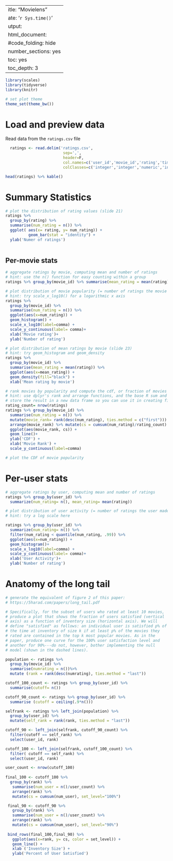  ---
title: "Movielens"
date: '`r Sys.time()`'
output:
  html_document:
    #code_folding: hide
    number_sections: yes
    toc: yes
    toc_depth: 3
---

```r
library(scales)
library(tidyverse)
library(knitr)

# set plot theme
theme_set(theme_bw())
```

# Load and preview data
Read data from the `ratings.csv` file


```r
  ratings <- read.delim('ratings.csv',
                         sep=',',
                         header=F,
                         col.names=c('user_id','movie_id','rating','timestamp'),
                         colClasses=c('integer','integer','numeric','integer'))
``` 

```r
head(ratings) %>% kable()
```

# Summary Statistics

``` r
# plot the distribution of rating values (slide 21)
ratings %>% 
  group_by(rating) %>% 
  summarise(num_rating = n()) %>% 
  ggplot( aes(x= rating, y= num_rating)) +
          geom_bar(stat = "identity") +
  ylab('Numer of ratings')
         
```

## Per-movie stats

```r
# aggregate ratings by movie, computing mean and number of ratings
# hint: use the n() function for easy counting within a group
ratings %>% group_by(movie_id) %>% summarise(mean_rating = mean(rating), count = n())

```

```r
# plot distribution of movie popularity (= number of ratings the movie received)
# hint: try scale_x_log10() for a logarithmic x axis
ratings %>% 
  group_by(movie_id) %>% 
  summarise(num_rating = n()) %>%
  ggplot(aes(x=num_rating)) +
  geom_histogram() +
  scale_x_log10(label=comma) +
  scale_y_continuous(label= comma)+
  xlab('Movie rating')+
  ylab('Number of rating')

```

```r
# plot distribution of mean ratings by movie (slide 23)
# hint: try geom_histogram and geom_density
ratings %>% 
  group_by(movie_id) %>% 
  summarise(mean_rating = mean(rating)) %>% 
  ggplot(aes(x=mean_rating)) +
  geom_density(fill="black") +
  xlab('Mean rating by movie')

```

```r
# rank movies by popularity and compute the cdf, or fraction of movies covered by the top-k moves (slide 25)
# hint: use dplyr's rank and arrange functions, and the base R sum and cumsum functions
# store the result in a new data frame so you can use it in creating figure 2 from the paper below
rating_count= nrow(ratings)
ratings %>% group_by(movie_id) %>% 
  summarise(num_rating = n()) %>% 
  mutate(movie_rank= rank(desc(num_rating), ties.method = c("first"))) %>%
  arrange(movie_rank) %>% mutate(cs = cumsum(num_rating)/rating_count) %>%
  ggplot(aes(movie_rank, cs)) +
  geom_line()+
  ylab('CDF') +
  xlab('Movie Rank') +
  scale_y_continuous(label=comma)

# plot the CDF of movie popularity

```


# Per-user stats

```r
# aggregate ratings by user, computing mean and number of ratings
ratings %>% group_by(user_id) %>%
  summarize(num_rating= n(), mean_rating= mean(rating))
```

```r
# plot distribution of user activity (= number of ratings the user made)
# hint: try a log scale here

ratings %>% group_by(user_id) %>%
  summarize(num_rating= n()) %>%
  filter(num_rating < quantile(num_rating, .99)) %>%
  ggplot(aes(x=num_rating)) +
  geom_histogram()+
  scale_x_log10(label=comma) +
  scale_y_continuous(label= comma)+
  xlab('User Activity')+
  ylab('Number of rating')

```

# Anatomy of the long tail

```r
# generate the equivalent of figure 2 of this paper:
# https://5harad.com/papers/long_tail.pdf

# Specifically, for the subset of users who rated at least 10 movies,
# produce a plot that shows the fraction of users satisfied (vertical
# axis) as a function of inventory size (horizontal axis). We will
# define "satisfied" as follows: an individual user is satisfied p% of
# the time at inventory of size k if at least p% of the movies they
# rated are contained in the top k most popular movies. As in the
# paper, produce one curve for the 100% user satisfaction level and
# another for 90%---do not, however, bother implementing the null
# model (shown in the dashed lines).

population <- ratings %>% 
  group_by(movie_id) %>% 
  summarise(numrating = n())%>% 
  mutate (rank = rank(desc(numrating), ties.method = "last"))

cutoff_100_count <- ratings %>% group_by(user_id) %>%
  summarise(cutoff= n()) 

cutoff_90_count <- ratings %>% group_by(user_id) %>%
  summarise (cutoff = ceiling(.9*n()))

selfrank <- ratings %>% left_join(population) %>%
  group_by(user_id) %>%
  mutate(self_rank = rank(rank, ties.method = "last"))

cutoff_90 <- left_join(selfrank, cutoff_90_count) %>% 
  filter(cutoff == self_rank) %>%
  select(user_id, rank)

cutoff_100 <- left_join(selfrank, cutoff_100_count) %>% 
  filter( cutoff == self_rank) %>%
  select(user_id, rank)

user_count <- nrow(cutoff_100)
 
final_100 <- cutoff_100 %>% 
  group_by(rank) %>% 
   summarise(num_user = n()/user_count) %>% 
   arrange(rank) %>%
   mutate(cs = cumsum(num_user), set_level="100%")

 final_90 <- cutoff_90 %>% 
   group_by(rank) %>% 
   summarise(num_user = n()/user_count) %>% 
   arrange(rank) %>%
   mutate(cs = cumsum(num_user), set_level="90%")
 
 bind_rows(final_100,final_90) %>% 
   ggplot(aes(x=rank, y= cs, color = set_level)) +
   geom_line() +
   xlab ('Inventory Size') +
   ylab('Percent of User Satisfied')
 

```
